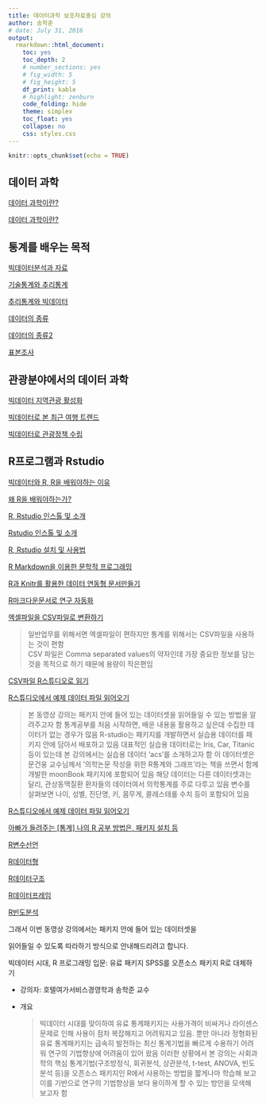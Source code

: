---
title: 데이터과학 보조자료중심 강의
author: 송학준
# date: July 31, 2016
output:
  rmarkdown::html_document:
    toc: yes
    toc_depth: 2
    # number_sections: yes
    # fig_width: 5
    # fig_height: 5
    df_print: kable
    # highlight: zenburn
    code_folding: hide
    theme: simplex
    toc_float: yes
    collapse: no
    css: styles.css
---

```{r setup, include=FALSE}
knitr::opts_chunk$set(echo = TRUE)
```


## 데이터 과학
[데이터 과학이란?](https://www.youtube.com/watch?v=dZZfDj_ieEU&t=2s)

[데이터 과학이란?](https://www.youtube.com/watch?v=kZYVwIs0fGA)

## 통계를 배우는 목적
[빅데이터분석과 자료](https://www.youtube.com/watch?v=JwSyWfOBdTE&list=PLEUKy_nwlzwFbxj6ilK2XXHJqBXMcTOOc&index=2)

[기술통계와 추리통계](https://www.youtube.com/watch?v=Cut3ZEyjBOQ&list=PLEUKy_nwlzwFbxj6ilK2XXHJqBXMcTOOc&index=3)

[추리통계와 빅데이터](https://www.youtube.com/watch?v=eAKFg45N154&index=4&list=PLEUKy_nwlzwFbxj6ilK2XXHJqBXMcTOOc)

[데이터의 종류](https://www.youtube.com/watch?v=cZssJ1SAESs&list=PLEUKy_nwlzwFbxj6ilK2XXHJqBXMcTOOc&index=5)

[데이터의 종류2](https://www.youtube.com/watch?v=vh3i8rPGQv4&list=PLEUKy_nwlzwFbxj6ilK2XXHJqBXMcTOOc&index=6)

[표본조사](https://www.youtube.com/watch?v=re_x3Ad5GDU&list=PLEUKy_nwlzwFbxj6ilK2XXHJqBXMcTOOc&index=8)



## 관광분야에서의 데이터 과학
[빅데이터 지역관광 활성화](https://www.youtube.com/watch?v=xfGi19nXOz0)

[빅데이터로 본 최근 여행 트렌드](https://www.youtube.com/watch?v=wwXGoilDhow)

[빅데이터로 관광정책 수립](https://www.youtube.com/watch?v=Xt4_qkoIHps&t=38s)

## R프로그램과 Rstudio
[빅데이터와 R, R을 배워야하는 이유](https://www.youtube.com/watch?v=s7Sj1FOtDb8)

[왜 R을 배워야하는가?](https://www.youtube.com/watch?v=s7Sj1FOtDb8)

[R, Rstudio 인스톨 및 소개](https://www.youtube.com/watch?v=tCtfgfexOyc)

[Rstudio 인스톨 및 소개](https://www.youtube.com/watch?v=kGT7sn0DNKY)

[R, Rstudio 설치 및 사용법](https://www.youtube.com/watch?v=UwfeS0KjQOU&index=10&list=PLEUKy_nwlzwFbxj6ilK2XXHJqBXMcTOOc)

[R Markdown을 이용한 문학적 프로그래밍](https://www.youtube.com/watch?v=CuhsPl7JDvc&t=723s)

[R과 Knitr를 활용한 데이터 연동형 문서만들기](https://www.youtube.com/watch?v=lMpX9KXd9AY)

[R마크다운문서로 연구 자동화](https://www.youtube.com/watch?v=tLXdkflgoQM&t=28s)

[엑셀파일을 CSV파일로 변환하기](https://jinmedi.tistory.com/383?category=358093)

> 일반업무를 위해서면 엑셀파일이 편하지만 통계를 위해서는 CSV파일을 사용하는 것이 편함  
CSV 파일은 Comma separated values의 약자인데 가장 중요한 정보를 담는것을 목적으로 하기 때문에 용량이 작은편임

[CSV파일 R스튜디오로 읽기](https://jinmedi.tistory.com/384?category=358093)

[R스튜디오에서 예제 데이터 파일 읽어오기](https://jinmedi.tistory.com/384?category=358093)

> 본 동영상 강의는 패키지 안에 들어 있는 데이터셋을 읽어들일 수 있는 방법을 알려주고자 함
통계공부를 처음 시작하면, 배운 내용을 활용하고 싶은데 수집한 데이터가 없는 경우가 많음
R-studio는 패키지를 개발하면서 실습용 데이터를 패키지 안에 담아서 배포하고 있음
대표적인 실습용 데이터로는 Iris, Car, Titanic 등이 있는데 본 강의에서는 실습용 데이터 'acs'를 소개하고자 함
이 데이터셋은 문건웅 교수님께서 '의학논문 작성을 위한 R통계와 그래프'라는 책을 쓰면서 함께 개발한 moonBook 패키지에 포함되어 있음
해당 데이터는 다른 데이터셋과는 달리, 관상동맥질환 환자들의 데이터여서 의학통계를 주로 다루고 있음
변수를 살펴보면 나이, 성별, 진단명, 키, 몸무게, 콜레스테롤 수치 등이 포함되어 있음

[R스튜디오에서 예제 데이터 파일 읽어오기](https://jinmedi.tistory.com/384?category=358093)

[아빠가 들려주는 [통계] 나의 R 공부 방법은, 패키지 설치 등](https://www.youtube.com/watch?v=KJlF7HAG0p8)

[R변수선언](https://www.youtube.com/watch?v=D5flWhv3AF4&index=12&list=PLEUKy_nwlzwFbxj6ilK2XXHJqBXMcTOOc)

[R데이터형](https://www.youtube.com/watch?v=vZGZCHvBGOg&list=PLEUKy_nwlzwFbxj6ilK2XXHJqBXMcTOOc&index=13)

[R데이터구조](https://www.youtube.com/watch?v=4BhO607hVWs&list=PLEUKy_nwlzwFbxj6ilK2XXHJqBXMcTOOc&index=14)

[R데이터프레임](https://www.youtube.com/watch?v=tMroNsF6_-k&index=15&list=PLEUKy_nwlzwFbxj6ilK2XXHJqBXMcTOOc)


[R빈도분석](https://www.youtube.com/watch?v=rCZM3LiLcFs&t=431s)






그래서 이번 동영상 강의에서는 패키지 안에 들어 있는 데이터셋을 

읽어들일 수 있도록 따라하기 방식으로 안내해드리려고 합니다.





빅데이터 시대, R 프로그래밍 입문: 유료 패키지 SPSS를 오픈소스 패키지 R로 대체하기

- 강의자: 호텔여가서비스경영학과 송학준 교수
- 개요  

  > 빅데이터 시대를 맞이하여 유료 통계패키지는 사용가격이 비싸거나 라이센스 문제로 인해 사용이 점차 복잡해지고 어려워지고 있음. 뿐만 아니라 정형화된 유료 통계패키지는 급속히 발전하는 최신 통계기법을 빠르게 수용하기 어려워 연구의 기법향상에 어려움이 있어 왔음 
이러한 상황에서 본 강의는 사회과학의 핵심 통계기법(구조방정식, 회귀분석, 상관분석, t-test, ANOVA, 빈도분석 등)을 오픈소스 패키지인 R에서 사용하는 방법을 짧게나마 학습해 보고 이를 기반으로 연구의 기법향상을 보다 용이하게 할 수 있는 방안을 모색해 보고자 함